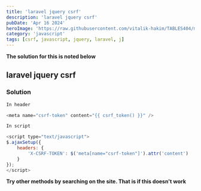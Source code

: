 ```yaml
---
title: 'laravel jquery csrf'
description: 'laravel jquery csrf'
pubDate: 'Apr 16 2024'
heroImage: 'https://raw.githubusercontent.com/vitalik-hakim/TABLES404/main/error_b/JavaScript.png'
category: 'javascript'
tags: [csrf, javascript, jquery, laravel, j]
---
```


**The solution for this is noted below**

## laravel jquery csrf

### Solution

```javascript
In header

<meta name="csrf-token" content="{{ csrf_token() }}" />

In script

<script type="text/javascript">
$.ajaxSetup({
    headers: {
        'X-CSRF-TOKEN': $('meta[name="csrf-token"]').attr('content')
    }
});
</script>
```

**Try other methods by searching on the site. That is if this doesn't work**
